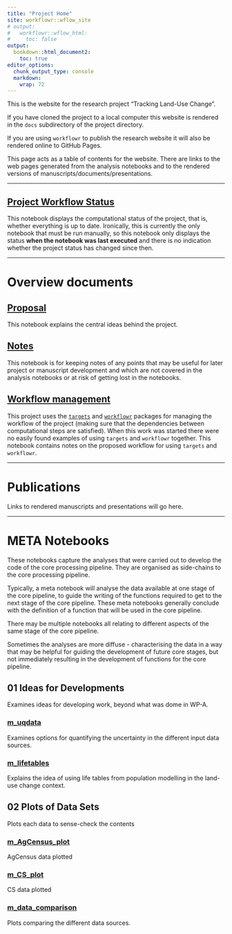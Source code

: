 ```yaml
---
title: "Project Home"
site: workflowr::wflow_site
# output:
#   workflowr::wflow_html:
#     toc: false
output:
  bookdown::html_document2:
    toc: true
editor_options:
  chunk_output_type: console
  markdown: 
    wrap: 72
---
```


This is the website for the research project "Tracking Land-Use Change".

If you have cloned the project to a local computer this website is
rendered in the `docs` subdirectory of the project directory.

If you are using `workflowr` to publish the research website it will
also be rendered online to GitHub Pages.

This page acts as a table of contents for the website. There are links
to the web pages generated from the analysis notebooks and to the
rendered versions of manuscripts/documents/presentations.

------------------------------------------------------------------------

## [Project Workflow Status](m_00_status.html) {.unnumbered}

This notebook displays the computational status of the project, that is,
whether everything is up to date. Ironically, this is currently the only
notebook that must be run manually, so this notebook only displays the
status **when the notebook was last executed** and there is no
indication whether the project status has changed since then.

------------------------------------------------------------------------

# Overview documents {.unnumbered}

## [Proposal](proposal.html) {.unnumbered}

This notebook explains the central ideas behind the project.

## [Notes](notes.html) {.unnumbered}

This notebook is for keeping notes of any points that may be useful for
later project or manuscript development and which are not covered in the
analysis notebooks or at risk of getting lost in the notebooks.

## [Workflow management](workflow.html) {.unnumbered}

This project uses the [`targets`](https://wlandau.github.io/targets/)
and [`workflowr`](https://github.com/jdblischak/workflowr) packages for
managing the workflow of the project (making sure that the dependencies
between computational steps are satisfied). When this work was started
there were no easily found examples of using `targets` and `workflowr`
together. This notebook contains notes on the proposed workflow for
using `targets` and `workflowr`.

------------------------------------------------------------------------

# Publications {.unnumbered}

Links to rendered manuscripts and presentations will go here.

------------------------------------------------------------------------

# META Notebooks {.unnumbered}

These notebooks capture the analyses that were carried out to develop
the code of the core processing pipeline. They are organised as
side-chains to the core processing pipeline.

Typically, a meta notebook will analyse the data available at one stage
of the core pipeline, to guide the writing of the functions required to
get to the next stage of the core pipeline. These meta notebooks
generally conclude with the definition of a function that will be used
in the core pipeline.

There may be multiple notebooks all relating to different aspects of the
same stage of the core pipeline.

Sometimes the analyses are more diffuse - characterising the data in a
way that may be helpful for guiding the development of future core
stages, but not immediately resulting in the development of functions
for the core pipeline.

## 01 Ideas for Developments {.unnumbered}

Examines ideas for developing work, beyond what was dome in WP-A.

### [m_uqdata](m_uqdata.html) {.unnumbered}

Examines options for quantifying the uncertainty in the different input data sources.

### [m_lifetables](m_lifetables.html) {.unnumbered}

Explains the idea of using life tables from population modelling in the land-use change context.

## 02 Plots of Data Sets {.unnumbered}

Plots each data to sense-check the contents

### [m_AgCensus_plot](m_AgCensus_plot.html) {.unnumbered}

AgCensus data plotted

### [m_CS_plot](m_CS_plot.html) {.unnumbered}

CS data plotted

### [m_data_comparison](m_data_comparison.html) {.unnumbered}

Plots comparing the different data sources.